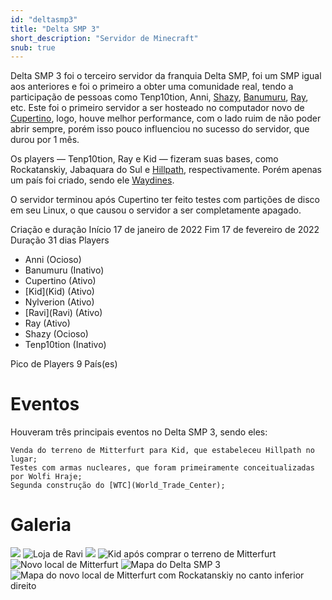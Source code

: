 ---
id: "deltasmp3"
title: "Delta SMP 3"
short_description: "Servidor de Minecraft"
snub: true
---

Delta SMP 3 foi o terceiro servidor da franquia Delta SMP, foi um SMP igual aos anteriores e foi o
primeiro a obter uma comunidade real, tendo a participação de pessoas como Tenp10tion, Anni,
[Shazy](Shazy), [Banumuru](Brunoiso), [Ray](Ray), etc. Este foi o primeiro servidor a ser hosteado
no computador novo de [Cupertino](Cupertino), logo, houve melhor performance, com o lado ruim de não
poder abrir sempre, porém isso pouco influenciou no sucesso do servidor, que durou por 1 mês.

Os players &mdash; Tenp10tion, Ray e Kid &mdash; fizeram suas bases, como Rockatanskiy, Jabaquara do
Sul e [Hillpath](Hillpath), respectivamente. Porém apenas um país foi criado, sendo ele
[Waydines](Waydines).

O servidor terminou após Cupertino ter feito testes com partições de disco em seu Linux, o que
causou o servidor a ser completamente apagado.

<QuickFacts title="Delta SMP 3">
    <tr>
        <td>Criação e duração</td>
    </tr>
    <tr class="small">
        <td>Início</td>
        <td>17 de janeiro de 2022</td>
    </tr>
    <tr class="small">
        <td>Fim</td>
        <td>17 de fevereiro de 2022</td>
    </tr>
    <tr class="small">
        <td>Duração</td>
        <td>31 dias</td>
    </tr>
    <tr>
        <td>Players</td>
        <td>
            <ul style="margin-left: 0">
                <li>Anni (Ocioso)</li>
                <li>Banumuru (Inativo)</li>
                <li>Cupertino (Ativo)</li>
                <li>[Kid](Kid) (Ativo)</li>
                <li>Nylverion (Ativo)</li>
                <li>[Ravi](Ravi) (Ativo)</li>
                <li>Ray (Ativo)</li>
                <li>Shazy (Ocioso)</li>
                <li>Tenp10tion (Inativo)</li>
            </ul>
        </td>
    </tr>
    <tr class="small">
        <td>Pico de Players</td>
        <td>9</td>
    </tr>
    <tr>
        <td>País(es)</td>
        <td>
            <CountryCitation country="Waydines" />
        </td>
    </tr>
</QuickFacts>

# Eventos

Houveram três principais eventos no Delta SMP 3, sendo eles:

```
Venda do terreno de Mitterfurt para Kid, que estabeleceu Hillpath no lugar;
Testes com armas nucleares, que foram primeiramente conceitualizadas por Wolfi Hraje;
Segunda construção do [WTC](World_Trade_Center);
```

# Galeria

<div class="flex flex-col gallery gap-2 w-full">
    <img src="https://res.cloudinary.com/dkw4vrkc1/image/upload/v1741910405/2022-01-17_20.26.58_y4tbz5.png" />
    <img
        src="https://res.cloudinary.com/dkw4vrkc1/image/upload/v1741910441/2022-01-27_23.58.30_uvpm3u.png"
        alt="Loja de Ravi"
    />
    <img src="https://res.cloudinary.com/dkw4vrkc1/image/upload/v1741910455/2022-01-28_21.33.14_zilrsa.png" />
    <img
        src="https://res.cloudinary.com/dkw4vrkc1/image/upload/v1741910851/2022-01-30_23.43.08_xcluk8.png"
        alt="Kid após comprar o terreno de Mitterfurt"
    />
    <img
        src="https://res.cloudinary.com/dkw4vrkc1/image/upload/v1741910858/2022-01-31_03.14.59_zjtmot.png"
        alt="Novo local de Mitterfurt"
    />
    <img
        src="https://res.cloudinary.com/dkw4vrkc1/image/upload/v1741910860/2022-02-02_23.28.31_ogiovs.png"
        alt="Mapa do Delta SMP 3"
    />
    <img
        src="https://res.cloudinary.com/dkw4vrkc1/image/upload/v1741910884/2022-02-06_01.07.09_vlwolh.png"
        alt="Mapa do novo local de Mitterfurt com Rockatanskiy no canto inferior direito"
    />
</div>
